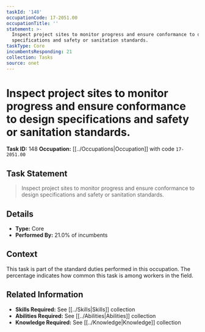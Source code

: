 ```yaml
---
taskId: '148'
occupationCode: 17-2051.00
occupationTitle: ''
statement: >-
  Inspect project sites to monitor progress and ensure conformance to design
  specifications and safety or sanitation standards.
taskType: Core
incumbentsResponding: 21
collection: Tasks
source: onet
---
```

# Inspect project sites to monitor progress and ensure conformance to design specifications and safety or sanitation standards.

**Task ID:** 148
**Occupation:** [[../Occupations|Occupation]] with code `17-2051.00`

## Task Statement

> Inspect project sites to monitor progress and ensure conformance to design specifications and safety or sanitation standards.

## Details

- **Type:** Core
- **Performed By:** 21.0% of incumbents

## Context

This task is part of the standard duties performed in this occupation. The percentage indicates how common this task is among workers in the field.

## Related Information

- **Skills Required:** See [[../Skills|Skills]] collection
- **Abilities Required:** See [[../Abilities|Abilities]] collection
- **Knowledge Required:** See [[../Knowledge|Knowledge]] collection
